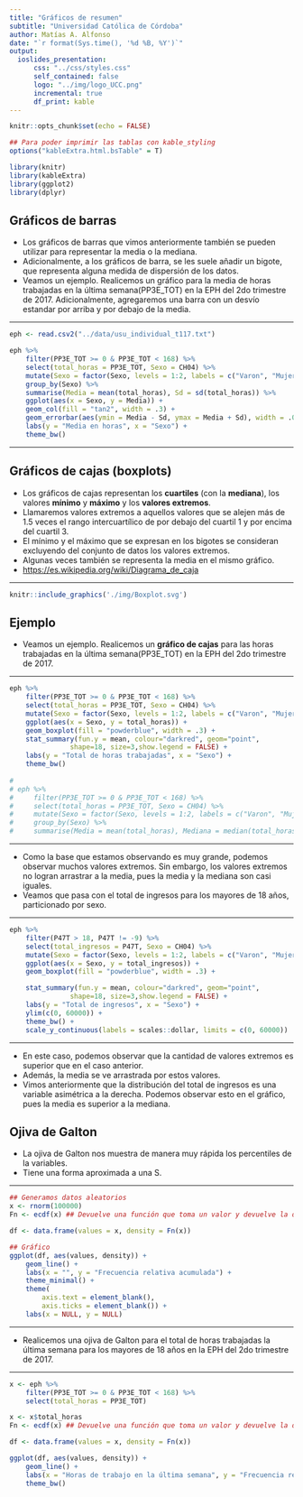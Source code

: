 ```yaml
---
title: "Gráficos de resumen"
subtitle: "Universidad Católica de Córdoba"
author: Matías A. Alfonso
date: "`r format(Sys.time(), '%d %B, %Y')`"
output:
  ioslides_presentation:
      css: "../css/styles.css"
      self_contained: false
      logo: "../img/logo_UCC.png"
      incremental: true
      df_print: kable
---
```


```r
knitr::opts_chunk$set(echo = FALSE)

## Para poder imprimir las tablas con kable_styling
options("kableExtra.html.bsTable" = T)

library(knitr)
library(kableExtra)
library(ggplot2)
library(dplyr)
```

## Gráficos de barras

* Los gráficos de barras que vimos anteriormente también se pueden utilizar para representar la media o la mediana.
* Adicionalmente, a los gráficos de barra, se les suele añadir un bigote, que representa alguna medida de dispersión de los datos.
* Veamos un ejemplo. Realicemos un gráfico para la media de horas trabajadas en la última semana(PP3E_TOT) en la EPH del 2do trimestre de 2017. Adicionalmente, agregaremos una barra con un desvío estandar por arriba y por debajo de la media.

---

```r
eph <- read.csv2("../data/usu_individual_t117.txt")

eph %>% 
    filter(PP3E_TOT >= 0 & PP3E_TOT < 168) %>% 
    select(total_horas = PP3E_TOT, Sexo = CH04) %>%
    mutate(Sexo = factor(Sexo, levels = 1:2, labels = c("Varon", "Mujer"))) %>% 
    group_by(Sexo) %>% 
    summarise(Media = mean(total_horas), Sd = sd(total_horas)) %>% 
    ggplot(aes(x = Sexo, y = Media)) +
    geom_col(fill = "tan2", width = .3) +
    geom_errorbar(aes(ymin = Media - Sd, ymax = Media + Sd), width = .05) +
    labs(y = "Media en horas", x = "Sexo") +
    theme_bw()
```

---

## Gráficos de cajas (boxplots)

* Los gráficos de cajas representan los **cuartiles** (con la **mediana**), los valores **mínimo** y **máximo** y los **valores extremos**.
* Llamaremos valores extremos a aquellos valores que se alejen más de 1.5 veces el rango intercuartílico de por debajo del cuartil 1 y por encima del cuartil 3.
* El mínimo y el máximo que se expresan en los bigotes se consideran excluyendo del conjunto de datos los valores extremos.
* Algunas veces también se representa la media en el mismo gráfico.
* <https://es.wikipedia.org/wiki/Diagrama_de_caja>

---

```r
knitr::include_graphics('./img/Boxplot.svg')
```

## Ejemplo

* Veamos un ejemplo. Realicemos un **gráfico de cajas** para las horas trabajadas en la última semana(PP3E_TOT) en la EPH del 2do trimestre de 2017.

---

```r
eph %>% 
    filter(PP3E_TOT >= 0 & PP3E_TOT < 168) %>% 
    select(total_horas = PP3E_TOT, Sexo = CH04) %>%
    mutate(Sexo = factor(Sexo, levels = 1:2, labels = c("Varon", "Mujer"))) %>% 
    ggplot(aes(x = Sexo, y = total_horas)) +
    geom_boxplot(fill = "powderblue", width = .3) + 
    stat_summary(fun.y = mean, colour="darkred", geom="point", 
               shape=18, size=3,show.legend = FALSE) +
    labs(y = "Total de horas trabajadas", x = "Sexo") +
    theme_bw()
    
#     
# eph %>% 
#     filter(PP3E_TOT >= 0 & PP3E_TOT < 168) %>% 
#     select(total_horas = PP3E_TOT, Sexo = CH04) %>%
#     mutate(Sexo = factor(Sexo, levels = 1:2, labels = c("Varon", "Mujer"))) %>% 
#     group_by(Sexo) %>% 
#     summarise(Media = mean(total_horas), Mediana = median(total_horas))
```

---

* Como la base que estamos observando es muy grande, podemos observar muchos valores extremos. Sin embargo, los valores extremos no logran arrastrar a la media, pues la media y la mediana son casi iguales.
* Veamos que pasa con el total de ingresos para los mayores de 18 años, particionado por sexo.

---

```r
eph %>% 
    filter(P47T > 18, P47T != -9) %>%
    select(total_ingresos = P47T, Sexo = CH04) %>%
    mutate(Sexo = factor(Sexo, levels = 1:2, labels = c("Varon", "Mujer"))) %>% 
    ggplot(aes(x = Sexo, y = total_ingresos)) +
    geom_boxplot(fill = "powderblue", width = .3) + 

    stat_summary(fun.y = mean, colour="darkred", geom="point", 
               shape=18, size=3,show.legend = FALSE) +
    labs(y = "Total de ingresos", x = "Sexo") +
    ylim(c(0, 60000)) +
    theme_bw() +
    scale_y_continuous(labels = scales::dollar, limits = c(0, 60000))

```

---

* En este caso, podemos observar que la cantidad de valores extremos es superior que en el caso anterior.
* Además, la media se ve arrastrada por estos valores.
* Vimos anteriormente que la distribución del total de ingresos es una variable asimétrica a la derecha. Podemos observar esto en el gráfico, pues la media es superior a la mediana.

## Ojiva de Galton

* La ojiva de Galton nos muestra de manera muy rápida los percentiles de la variables.
* Tiene una forma aproximada a una S.

---

```r
## Generamos datos aleatorios
x <- rnorm(100000)
Fn <- ecdf(x) ## Devuelve una función que toma un valor y devuelve la densidad empírica acumulada

df <- data.frame(values = x, density = Fn(x))

## Gráfico
ggplot(df, aes(values, density)) +
    geom_line() +
    labs(x = "", y = "Frecuencia relativa acumulada") +
    theme_minimal() +
    theme(
        axis.text = element_blank(),
        axis.ticks = element_blank()) +
    labs(x = NULL, y = NULL)
```

---

* Realicemos una ojiva de Galton para el total de horas trabajadas la última semana para los mayores de 18 años en la EPH del 2do trimestre de 2017.

---

```r
x <- eph %>% 
    filter(PP3E_TOT >= 0 & PP3E_TOT < 168) %>% 
    select(total_horas = PP3E_TOT)

x <- x$total_horas
Fn <- ecdf(x) ## Devuelve una función que toma un valor y devuelve la densidad empírica acumulada

df <- data.frame(values = x, density = Fn(x))

ggplot(df, aes(values, density)) +
    geom_line() +
    labs(x = "Horas de trabajo en la última semana", y = "Frecuencia relativa acumulada") + 
    theme_bw()

```